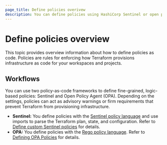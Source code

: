 ```yaml
---
page_title: Define policies overivew
description: You can define policies using HashiCorp Sentinel or open policy agent (OPA). Learn how to define policies for governing how Terraform provisions infrastructure.
---
```


# Define policies overview

This topic provides overview information about how to define policies as code. Policies are rules for enforcing how Terraform provisions infrastructure as code for your workspaces and projects.

## Workflows

You can use two policy-as-code frameworks to define fine-grained, logic-based policies: Sentinel and Open Policy Agent (OPA). Depending on the settings, policies can act as advisory warnings or firm requirements that prevent Terraform from provisioning infrastructure.

- **Sentinel:** You define policies with the [Sentinel policy language](https://docs.hashicorp.com/sentinel/concepts/language) and use imports to parse the Terraform plan, state, and configuration. Refer to [Define custom Sentinel policies](/terraform/cloud-docs/policy-enforcement/define-policies/custom-sentinel) for details.
- **OPA:** You define policies with the [Rego policy language](https://www.openpolicyagent.org/docs/latest/policy-language/). Refer to [Defining OPA Policies](/terraform/cloud-docs/policy-enforcement/define-policies/opa) for details.
